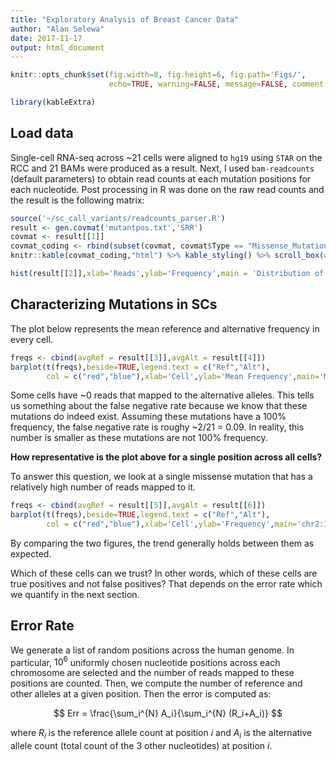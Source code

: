 ```yaml
---
title: "Exploratory Analysis of Breast Cancer Data"
author: "Alan Selewa"
date: 2017-11-17
output: html_document
---
```


```r
knitr::opts_chunk$set(fig.width=8, fig.height=6, fig.path='Figs/',
                      echo=TRUE, warning=FALSE, message=FALSE, comment = NA)
```

```r
library(kableExtra)
```

## Load data

Single-cell RNA-seq across ~21 cells were aligned to ``hg19`` using ``STAR`` on the RCC and 21 BAMs were produced as a result. Next, I used ``bam-readcounts`` (default parameters) to obtain read counts at each mutation positions for each nucleotide. Post processing in R was done on the raw read counts and the result is the following matrix:

```r
source('~/sc_call_variants/readcounts_parser.R')
result <- gen.covmat('mutantpos.txt','SRR')
covmat <- result[[1]]
covmat_coding <- rbind(subset(covmat, covmat$Type == "Missense_Mutation"),subset(covmat, covmat$Type == "Silent"),subset(covmat, covmat$Type == "Splice_Site"))
knitr::kable(covmat_coding,"html") %>% kable_styling() %>% scroll_box(width="805px",height='400px')
```

```r
hist(result[[2]],xlab='Reads',ylab='Frequency',main = 'Distribution of Reads',col='blue')
```

## Characterizing Mutations in SCs

The plot below represents the mean reference and alternative frequency in every cell.

```r
freqs <- cbind(avgRef = result[[3]],avgAlt = result[[4]])
barplot(t(freqs),beside=TRUE,legend.text = c("Ref","Alt"),
        col = c("red","blue"),xlab='Cell',ylab='Mean Frequency',main='Mean Ref and Alt Frequencies')
```


Some cells have ~0 reads that mapped to the alternative alleles. This tells us something about the false negative rate because we know that these mutations do indeed exist. Assuming these mutations have a 100% frequency, the false negative rate is roughy ~2/21 = 0.09. In reality, this number is smaller as these mutations are not 100% frequency.

**How representative is the plot above for a single position across all cells?**

To answer this question, we look at a single missense mutation that has a relatively high number of reads mapped to it.

```r
freqs <- cbind(avgRef = result[[5]],avgAlt = result[[6]])
barplot(t(freqs),beside=TRUE,legend.text = c("Ref","Alt"),
        col = c("red","blue"),xlab='Cell',ylab='Frequency',main='chr2:178098042')
```

By comparing the two figures, the trend generally holds between them as expected.

Which of these cells can we trust? In other words, which of these cells are true positives and not false positives? That 
depends on the error rate which we quantify in the next section.

## Error Rate

We generate a list of random positions across the human genome. In particular, $10^6$ uniformly chosen nucleotide positions across each chromosome are selected and the number of reads mapped to these positions are counted. Then, we compute the number of reference and other alleles at a given position. Then the error is computed as:

$$ Err = \frac{\sum_i^{N} A_i}{\sum_i^{N} (R_i+A_i)} $$

where $R_i$ is the reference allele count at position $i$ and $A_i$ is the alternative allele count (total count of the 3 other nucleotides) at position $i$. 



